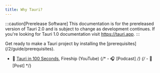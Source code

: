 ```yaml
---
title: Why Tauri?
---
```



:::caution[Prerelease Software]
This documentation is for the prereleased version of Tauri 2.0 and is subject to change as development continues. If you're looking for Tauri 1.0 documentation visit https://tauri.app.
:::

<Card title="Next Steps" icon="rocket">
  Get ready to make a Tauri project by installing the [prerequisites](/2/guide/prerequisites).
</Card>

<Card title="Additional Resources" icon="document">

- 🎥 [Tauri in 100 Seconds](https://www.youtube.com/watch?v=-X8evddpu7M), Fireship (YouTube)
  {/* - 🎧 [Podcast] */}
  {/* - 📝 [Post] */}
  
</Card>

